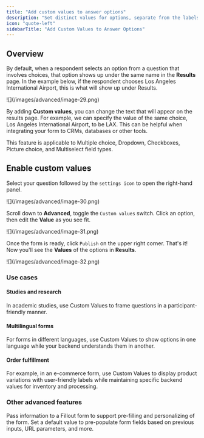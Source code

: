 ```yaml
---
title: "Add custom values to answer options"
description: "Set distinct values for options, separate from the labels visible to respondents. Use this to avoid bias when conducting a study, create multilingual forms, and keep answers consistent."
icon: "quote-left"
sidebarTitle: "Add Custom Values to Answer Options"
---
```


## Overview

By default, when a respondent selects an option from a question that involves choices, that option shows up under the same name in the **Results** page. In the example below, if the respondent chooses Los Angeles International Airport, this is what will show up under Results.

<Frame>
  ![](/images/advanced/image-29.png)
</Frame>

By adding **Custom values**, you can change the text that will appear on the results page. For example, we can specify the value of the same choice, Los Angeles International Airport, to be LAX. This can be helpful when integrating your form to CRMs, databases or other tools.

<Note>
  This feature is applicable to Multiple choice, Dropdown, Checkboxes, Picture choice, and Multiselect field types.
</Note>

## Enable custom values

Select your question followed by the `settings icon` to open the right-hand panel.

<Frame>
  ![](/images/advanced/image-30.png)
</Frame>

Scroll down to **Advanced**, toggle the `Custom values` switch. Click an option, then edit the **Value** as you see fit.

<Frame>
  ![](/images/advanced/image-31.png)
</Frame>

Once the form is ready, click `Publish` on the upper right corner. That's it\! Now you'll see the **Values** of the options in **Results**.

<Frame>
  ![](/images/advanced/image-32.png)
</Frame>

### Use cases

#### Studies and research

In academic studies, use Custom Values to frame questions in a participant-friendly manner.

#### Multilingual forms

For forms in different languages, use Custom Values to show options in one language while your backend understands them in another.

#### Order fulfillment

For example, in an e-commerce form, use Custom Values to display product variations with user-friendly labels while maintaining specific backend values for inventory and processing.

### Other advanced features

<CardGroup cols={3}>
  <Card title="URL Parameters" icon="brackets-curly" iconType="regular" color="#FFC738" href="/help/url-parameters">
    Pass information to a Fillout form to support pre-filling and personalizing of the form.
  </Card>
  <Card title="Pre-fill fields" icon="fill" iconType="regular" color="#FFC738" href="/help/prefill-fields">
    Set a default value to pre-populate form fields based on previous inputs, URL parameters, and more.
  </Card>
</CardGroup>